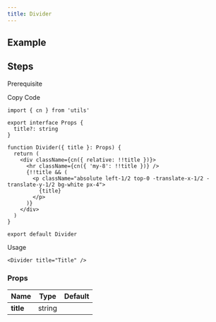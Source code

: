```yaml
---
title: Divider
---
```


## Example

<Storybook url="https://workshop.kidow.me/?path=/docs/components-divider-v1--docs" />

## Steps

<Steps>

<Step>Prerequisite</Step>

<Blocks>
  <LinkBlock icon="utils" name="cn" slug="/utils/cn" />
</Blocks>

<Step>Copy Code</Step>

```tsx title="components/Divider/index.tsx"
import { cn } from 'utils'

export interface Props {
  title?: string
}

function Divider({ title }: Props) {
  return (
    <div className={cn({ relative: !!title })}>
      <hr className={cn({ 'my-8': !!title })} />
      {!!title && (
        <p className="absolute left-1/2 top-0 -translate-x-1/2 -translate-y-1/2 bg-white px-4">
          {title}
        </p>
      )}
    </div>
  )
}

export default Divider
```

<Step>Usage</Step>

```tsx
<Divider title="Title" />
```

</Steps>

### Props

| Name      |  Type  | Default |
| :-------- | :----: | :-----: |
| **title** | string |         |
